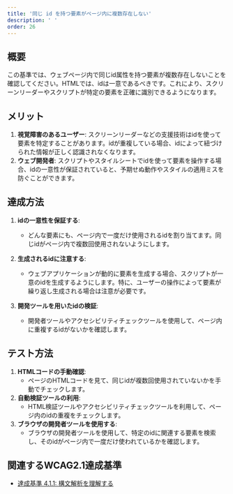 ```yaml
---
title: '同じ id を持つ要素がページ内に複数存在しない'
description: ' '
order: 26
---
```


## 概要
この基準では、ウェブページ内で同じid属性を持つ要素が複数存在しないことを確認してください。HTMLでは、idは一意であるべきです。これにより、スクリーンリーダーやスクリプトが特定の要素を正確に識別できるようになります。

## メリット
1. **視覚障害のあるユーザー**: スクリーンリーダーなどの支援技術はidを使って要素を特定することがあります。idが重複している場合、idによって紐づけられた情報が正しく認識されなくなります。
2. **ウェブ開発者**: スクリプトやスタイルシートでidを使って要素を操作する場合、idの一意性が保証されていると、予期せぬ動作やスタイルの適用ミスを防ぐことができます。

## 達成方法
1. **idの一意性を保証する**:
    - どんな要素にも、ページ内で一度だけ使用されるidを割り当てます。同じidがページ内で複数回使用されないようにします。
2. **生成されるidに注意する**:
    - ウェブアプリケーションが動的に要素を生成する場合、スクリプトが一意のidを生成するようにします。特に、ユーザーの操作によって要素が繰り返し生成される場合は注意が必要です。

3. **開発ツールを用いたidの検証**:
    - 開発者ツールやアクセシビリティチェックツールを使用して、ページ内に重複するidがないかを確認します。

## テスト方法
1. **HTMLコードの手動確認**:
    - ページのHTMLコードを見て、同じidが複数回使用されていないかを手動でチェックします。
2. **自動検証ツールの利用**:
    - HTML検証ツールやアクセシビリティチェックツールを利用して、ページ内のidの重複をチェックします。
3. **ブラウザの開発者ツールを使用する**:
    - ブラウザの開発者ツールを使用して、特定のidに関連する要素を検索し、そのidがページ内で一度だけ使われているかを確認します。

## 関連するWCAG2.1達成基準
- [達成基準 4.1.1: 構文解析を理解する](https://waic.jp/translations/WCAG21/Understanding/parsing.html)
